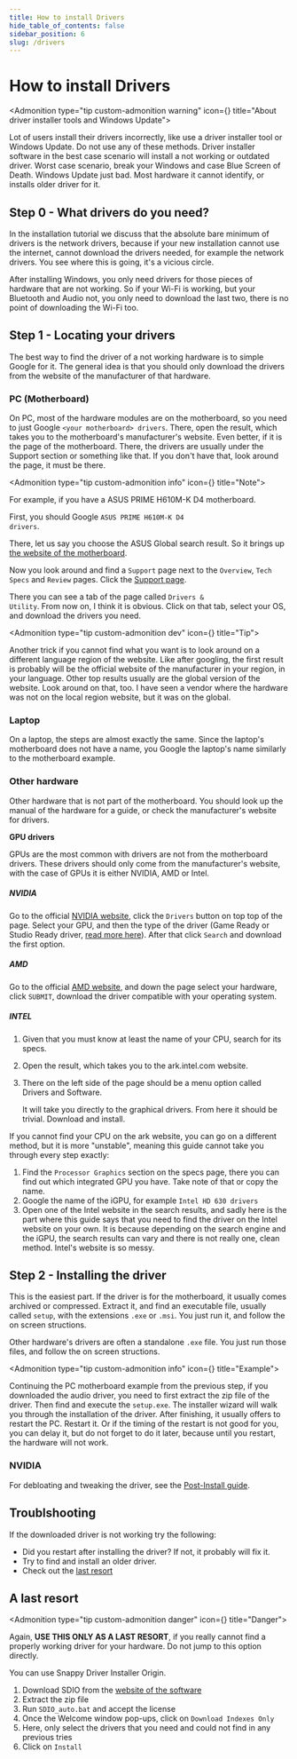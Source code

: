 ```yaml
---
title: How to install Drivers
hide_table_of_contents: false
sidebar_position: 6
slug: /drivers
---
```



# How to install Drivers

<Admonition type="tip custom-admonition warning" icon={<i class="fa-solid fa-hexagon-exclamation fa-lg"></i>} title="About driver installer tools and Windows Update">
<p>
  Lot of users install their drivers incorrectly, like use a driver installer tool or Windows Update. Do not use any of these methods. Driver installer software in the best case scenario will install a not working or outdated driver. Worst case scenario, break your Windows and case Blue Screen of Death. Windows Update just bad. Most hardware it cannot identify, or installs older driver for it.
</p>
</Admonition>


## Step 0 - What drivers do you need?

In the installation tutorial we discuss that the absolute bare minimum of drivers is the network drivers, because if your new installation cannot use the internet, cannot download the drivers needed, for example the network drivers. You see where this is going, it's a vicious circle.

After installing Windows, you only need drivers for those pieces of hardware that are not working. So if your Wi-Fi is working, but your Bluetooth and Audio not, you only need to download the last two, there is no point of downloading the Wi-Fi too.

## Step 1 - Locating your drivers

The best way to find the driver of a not working hardware is to simple Google for it. The general idea is that you should only download the drivers from the website of the manufacturer of that hardware.

### PC (Motherboard)

On PC, most of the hardware modules are on the motherboard, so you need to just Google `<your motherboard> drivers`. There, open the result, which takes you to the motherboard's manufacturer's website. Even better, if it is the page of the motherboard. There, the drivers are usually under the Support section or something like that. If you don't have that, look around the page, it must be there.

<Admonition type="tip custom-admonition info" icon={<i class="fa-light fa-note-sticky"></i>} title="Note">
<p>

For example, if you have a ASUS PRIME H610M-K D4 motherboard.

First, you should Google <code>ASUS PRIME H610M-K D4 drivers</code>.

There, let us say you choose the ASUS Global search result. So it brings up <a href="https://www.asus.com/Motherboards-Components/Motherboards/PRIME/PRIME-H610M-K-D4/">the website of the motherboard</a>.

Now you look around and find a <code>Support</code> page next to the <code>Overview</code>, <code>Tech Specs</code> and <code>Review</code> pages. Click the [Support page](https://www.asus.com/Motherboards-Components/Motherboards/PRIME/PRIME-H610M-K-D4/HelpDesk_knowledge/).

There you can see a tab of the page called <code>Drivers & Utility</code>. From now on, I think it is obvious. Click on that tab, select your OS, and download the drivers you need.

</p>
</Admonition>

<Admonition type="tip custom-admonition dev" icon={<i class="fa-light fa-lightbulb"></i>} title="Tip">
<p>

Another trick if you cannot find what you want is to look around on a different language region of the website. Like after googling, the first result is probably will be the official website of the manufacturer in your region, in your language. Other top results usually are the global version of the website. Look around on that, too. I have seen a vendor where the hardware was not on the local region website, but it was on the global.

</p>
</Admonition>

### Laptop

On a laptop, the steps are almost exactly the same. Since the laptop's motherboard does not have a name, you Google the laptop's name similarly to the motherboard example.

### Other hardware

Other hardware that is not part of the motherboard. You should look up the manual of the hardware for a guide, or check the manufacturer's website for drivers.

**GPU drivers**

GPUs are the most common with drivers are not from the motherboard drivers. These drivers should only come from the manufacturer's website, with the case of GPUs it is either NVIDIA, AMD or Intel.

##### NVIDIA

Go to the official [NVIDIA website](https://www.nvidia.com/), click the `Drivers` button on top top of the page. Select your GPU, and then the type of the driver (Game Ready or Studio Ready driver, [read more here](https://itigic.com/nvidia-game-ready-vs-studio-drivers-differences-which-one-to-choose/)). After that click `Search` and download the first option.

##### AMD

Go to the official [AMD website](https://www.amd.com/en/support), and down the page select your hardware, click `SUBMIT`, download the driver compatible with your operating system.

##### INTEL

1. Given that you must know at least the name of your CPU, search for its specs.
2. Open the result, which takes you to the ark.intel.com website.
3. There on the left side of the page should be a menu option called Drivers and Software.

    It will take you directly to the graphical drivers. From here it should be trivial. Download and install.


If you cannot find your CPU on the ark website, you can go on a different method, but it is more "unstable", meaning this guide cannot take you through every step exactly:

1. Find the `Processor Graphics` section on the specs page, there you can find out which integrated GPU you have. Take note of that or copy the name.
2. Google the name of the iGPU, for example `Intel HD 630 drivers`
3. Open one of the Intel website in the search results, and sadly here is the part where this guide says that you need to find the driver on the Intel website on your own. It is because depending on the search engine and the iGPU, the search results can vary and there is not really one, clean method. Intel's website is so messy.

## Step 2 - Installing the driver

This is the easiest part. If the driver is for the motherboard, it usually comes archived or compressed. Extract it, and find an executable file, usually called `setup`, with the extensions `.exe` or `.msi`. You just run it, and follow the on screen structions.

Other hardware's drivers are often a standalone `.exe` file. You just run those files, and follow the on screen structions.

<Admonition type="tip custom-admonition info" icon={<i class="fa-regular fa-circle-info fa-lg"></i>} title="Example">
<p>

Continuing the PC motherboard example from the previous step, if you downloaded the audio driver, you need to first extract the zip file of the driver. Then find and execute the <code>setup.exe</code>. The installer wizard will walk you through the installation of the driver. After finishing, it usually offers to restart the PC. Restart it. Or if the timing of the restart is not good for you, you can delay it, but do not forget to do it later, because until you restart, the hardware will not work.

</p>
</Admonition>

### NVIDIA

For debloating and tweaking the driver, see the [Post-Install guide](/post-install).

## Troublshooting

If the downloaded driver is not working try the following:

- Did you restart after installing the driver? If not, it probably will fix it.
- Try to find and install an older driver.
- Check out the [last resort](#a-last-resort)

## A last resort

<Admonition type="tip custom-admonition danger" icon={<i class="fa-solid fa-hexagon-exclamation fa-lg"></i>} title="Danger">
<p>

Again, <b>USE THIS ONLY AS A LAST RESORT</b>, if you really cannot find a properly working driver for your hardware. Do not jump to this option directly.

</p>
</Admonition>

You can use Snappy Driver Installer Origin.

1. Download SDIO from the [website of the software](https://www.snappy-driver-installer.org/)
2. Extract the zip file
3. Run `SDIO_auto.bat` and accept the license
4. Once the Welcome window pop-ups, click on `Download Indexes Only`
5. Here, only select the drivers that you need and could not find in any previous tries
6. Click on `Install`